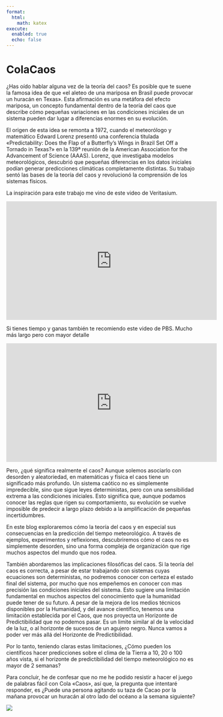 ```yaml
---
format:
  html:
    math: katex
execute:
  enabled: true
  echo: false
---
```


# ColaCaos

¿Has oído hablar alguna vez de la teoría del caos? Es posible que te suene la famosa idea de que «el aleteo de una mariposa en Brasil puede provocar un huracán en Texas». Esta afirmación es una metáfora del efecto mariposa, un concepto fundamental dentro de la teoría del caos que describe cómo pequeñas variaciones en las condiciones iniciales de un sistema pueden dar lugar a diferencias enormes en su evolución.

El origen de esta idea se remonta a 1972, cuando el meteorólogo y matemático Edward Lorenz presentó una conferencia titulada «Predictability: Does the Flap of a Butterfly’s Wings in Brazil Set Off a Tornado in Texas?» en la 139ª reunión de la American Association for the Advancement of Science (AAAS). Lorenz, que investigaba modelos meteorológicos, descubrió que pequeñas diferencias en los datos iniciales podían generar predicciones climáticas completamente distintas. Su trabajo sentó las bases de la teoría del caos y revolucionó la comprensión de los sistemas físicos.

La inspiración para este trabajo me vino de este video de Veritasium.

<iframe width="560" height="315" src="https://www.youtube.com/embed/fDek6cYijxI" frameborder="0" allowfullscreen></iframe>

Si tienes tiempo y ganas también te recomiendo este video de PBS. Mucho más largo pero con mayor detalle

<iframe width="560" height="315" src="https://www.youtube.com/embed/oo7Bhythhtw" frameborder="0" allowfullscreen></iframe>



Pero, ¿qué significa realmente el caos? Aunque solemos asociarlo con desorden y aleatoriedad, en matemáticas y física el caos tiene un significado más profundo. Un sistema caótico no es simplemente impredecible, sino que sigue leyes deterministas, pero con una sensibilidad extrema a las condiciones iniciales. Esto significa que, aunque podamos conocer las reglas que rigen su comportamiento, su evolución se vuelve imposible de predecir a largo plazo debido a la amplificación de pequeñas incertidumbres.

En este blog exploraremos cómo la teoría del caos y en especial sus consecuencias en la predicción del tiempo meteorológico. A través de ejemplos, experimentos y reflexiones, descubriremos cómo el caos no es simplemente desorden, sino una forma compleja de organización que rige muchos aspectos del mundo que nos rodea.

También abordaremos las implicaciones filosóficas del caos. Si la teoría del caos es correcta, a pesar de estar trabajando con sistemas cuyas ecuaciones son deterministas, no podremos conocer con certeza el estado final del sistema, por mucho que nos empeñemos en conocer con mas precisión las condiciones iniciales del sistema. Esto sugiere una limitación fundamental en muchos aspectos del conocimiento que la humanidad puede tener de su futuro. A pesar de la mejora de los medios técnicos disponibles por la Humanidad, y del avance científico, tenemos una limitación establecida por el Caos, que nos proyecta un Horizonte de Predictibilidad que no podemos pasar. Es un limite similar al de la velocidad de la luz, o al horizonte de sucesos de un agujero negro. Nunca vamos a poder ver más allá del Horizonte de Predictibilidad.

Por lo tanto, teniendo claras estas limitaciones, ¿Cómo pueden los científicos hacer predicciones sobre el clima de la Tierra a 10, 20 o 100 años vista, si el horizonte de predictibilidad del tiempo meteorológico no es mayor de 2 semanas?

Para concluir, he de confesar que no me he podido resistir a hacer el juego de palabras fácil con Cola «Caos», así que, la pregunta que intentaré responder, es ¿Puede una persona agitando su taza de Cacao por la mañana provocar un huracán al otro lado del océano a la semana siguiente?

![](colacaos.jpeg)